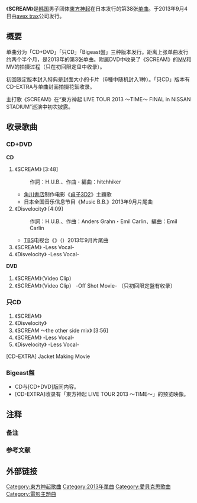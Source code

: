 {{otheruse|subject=東方神起單曲|other=迈克尔·杰克逊歌曲|HIStory: Past, Present and Future, Book I}}
{{Infobox Single 
| Name           = SCREAM
| Artist         = [[東方神起|東方神起]]
| Album          = [[TREE_(东方神起专辑)|TREE]]
| A-side         = 
| B-side         = Disvelocity<br/>SCREAM 〜the other side mix（通常盤）
| Released       = 2013年9月4日
| Format         = [[单曲|单曲]]
| Recorded       = 
| Genre          = [[J-POP|J-POP]]
| Length         = 15分52秒（初回限定盤）<br/>19分48秒（通常盤）
| Label          = [[avex_trax|avex trax]]
| Writer         = H.U.B.（作詞）<br/>hitchhiker（作曲 #1）<br/>Anders Grahn・Emil Carlin（作曲 #2）
| Producer       = 
| Certification  = *金唱片（[[日本唱片協会|日本唱片協会]]）{{refTag|1={{cite web|url=http://www.riaj.or.jp/data/others/gold/201309.html|script-title=ja:ゴールド等認定作品一覧　2013年9月|language=ja|publisher=[[RIAJ|RIAJ]]|date=2013-10-10|accessdate=2014-02-10|archive-date=2013-12-16|archive-url=https://web.archive.org/web/20131216103538/http://www.riaj.or.jp/data/others/gold/201309.html|dead-url=no}}}}
| Chart position = *单曲周榜第2名（[[Oricon公信榜|Oricon]]）
*2013年9月单曲月榜第3名（Oricon）
| Last single    = 《[[OCEAN_(东方神起单曲)|OCEAN]]》<br/>（2013年）
| This single    = 《'''SCREAM'''》<br/>（2013年）
| Next single    = 《[[Very_Merry_Xmas|Very Merry Xmas]]》<br/>（2013年）
| Misc           =
}}
《'''SCREAM'''》是[[韩国|韩国]]男子团体[[東方神起|東方神起]]在日本发行的第38张[[单曲|单曲]]{{refTag|name=natalie130819|1={{cite web |url=http://natalie.mu/music/news/97554 |script-title=ja:東方神起、花火で彩った初の日産スタジアムに14万人熱狂 |publisher=[[Natalie_(网站)|Natalie]] |language=ja |date=2013-08-19 |accessdate=2014-01-28 |archive-date=2014-02-03 |archive-url=https://web.archive.org/web/20140203091621/http://natalie.mu/music/news/97554 |dead-url=no }}}}。于2013年9月4日由[[avex_trax|avex trax]]公司发行。

== 概要 ==
单曲分为「CD+DVD」「只CD」「Bigeast盤」三种版本发行。距离上张单曲发行约两个半个月，是2013年的第3张单曲。附属DVD中收录了《SCREAM》的[[MV|MV]]和MV的拍摄过程（只在初回限定盘中收录）。

初回限定版本封入特典是封面大小的卡片（6種中随机封入1种）。「只CD」版本有CD-EXTRA与单曲封面拍摄花絮收录。

主打歌《SCREAM》在“東方神起 LIVE TOUR 2013 〜TIME〜 FINAL in NISSAN STADIUM”巡演中初次披露{{refTag|name=natalie130819}}。

== 收录歌曲 ==
=== CD+DVD ===
'''CD'''
# 《SCREAM》 [3:48]
#: 作詞：H.U.B.、作曲・編曲：hitchhiker
#* [[角川書店|角川書店]]制作电影《[[貞子3D2|貞子3D2]]》主題歌{{refTag|name=natalie130704|1={{cite web |url=http://natalie.mu/music/news/94273 |script-title=ja:東方神起、絶叫と恐怖煽る「貞子3D2」主題歌「SCREAM」 |publisher=[[Natalie_(网站)|Natalie]] |language=ja |date=2013-07-04 |accessdate=2014-01-28 |archive-date=2014-02-03 |archive-url=https://web.archive.org/web/20140203100246/http://natalie.mu/music/news/94273 |dead-url=no }}}}
#* 日本全国音乐信息节目《Music B.B.》2013年9月片尾曲
# 《Disvelocity》 [4:09]
#: 作詞：H.U.B.、作曲：Anders Grahn・Emil Carlin、編曲：Emil Carlin
#* [[TBS|TBS]]电视台《{{link-ja|HIRUOBI!|ひるおび!}}》（{{lang|ja|ひるおび!}}）2013年9月片尾曲
# 《SCREAM》 -Less Vocal-
# 《Disvelocity》 -Less Vocal-

'''DVD'''
# 《SCREAM》（Video Clip）
# 《SCREAM》（Video Clip） -Off Shot Movie- （只初回限定盤有收录）

=== 只CD ===
# 《SCREAM》
# 《Disvelocity》
# 《SCREAM 〜the other side mix》 [3:56]
# 《SCREAM》 -Less Vocal-
# 《Disvelocity》 -Less Vocal-

[CD-EXTRA] Jacket Making Movie

=== Bigeast盤 ===
* CD与[CD+DVD]版同内容。
* [CD-EXTRA]收录有「東方神起 LIVE TOUR 2013 〜TIME〜」的预览映像。
== 注释 ==
=== 备注 ===
{{ReflistH}}
{{NoteFoot}}
{{ReflistF}}

=== 参考文献 ===
{{ReflistH}}
{{RefFoot}}
{{ReflistF}}

== 外部链接 ==
{{東方神起}}

{{DEFAULTSORT:SCREAM}}
[[Category:東方神起歌曲|Category:東方神起歌曲]]
[[Category:2013年單曲|Category:2013年單曲]]
[[Category:愛貝克思歌曲|Category:愛貝克思歌曲]]
[[Category:電影主題曲|Category:電影主題曲]]